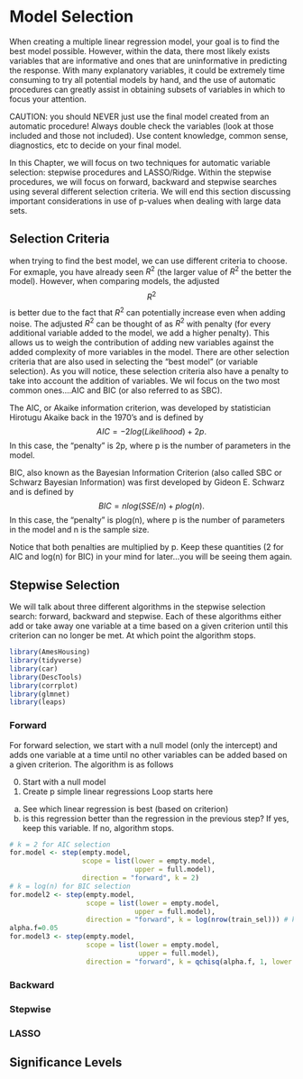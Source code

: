 # Model Selection

When creating a multiple linear regression model, your goal is to find the best model possible.  However, within the data, there most likely exists variables that are informative and ones that are uninformative in predicting the response.  With many explanatory variables, it could be extremely time consuming to try all potential models by hand, and the use of automatic procedures can greatly assist in obtaining subsets of variables in which to focus your attention.  

CAUTION: you should NEVER just use the final model created from an automatic procedure!  Always double check the variables (look at those included and those not included).  Use content knowledge, common sense, diagnostics, etc to decide on your final model.

In this Chapter, we will focus on two techniques for automatic variable selection: stepwise procedures and LASSO/Ridge. Within the stepwise procedures, we will focus on forward, backward and stepwise searches using several different selection criteria.  We will end this section discussing important considerations in use of p-values when dealing with large data sets.


## Selection Criteria

when trying to find the best model, we can use different criteria to choose.  For exmaple, you have already seen $R^{2}$ (the larger value of $R^{2}$ the better the model).  However, when comparing models, the adjusted $$R^{2}$$ is better due to the fact that $R^{2}$ can potentially increase even when adding noise.  The adjusted $R^{2}$ can be thought of as $R^{2}$ with penalty (for every additional variable added to the model, we add a higher penalty).  This allows us to weigh the contribution of adding new variables against the added complexity of more variables in the model.  There are other selection criteria that are also used in selecting the "best model" (or variable selection).  As you will notice, these selection criteria also have a penalty to take into account the addition of variables.  We wil focus on the two most common ones....AIC and BIC (or also referred to as SBC).

The AIC, or Akaike information criterion, was developed by statistician Hirotugu Akaike back in the 1970's and is defined by 
$$ AIC = -2log(Likelihood) + 2p.  $$  In this case, the "penalty" is 2p, where p is the number of parameters in the model.

BIC, also known as the Bayesian Information Criterion (also called SBC or Schwarz Bayesian Information) was first developed by Gideon E. Schwarz and is defined by
$$BIC = nlog(SSE/n) + plog(n). $$ In this case, the "penalty" is plog(n), where p is the number of parameters in the model and n is the sample size.

Notice that both penalties are multiplied by p.  Keep these quantities  (2 for AIC and log(n) for BIC) in your mind for later...you will be seeing them again.


## Stepwise Selection

We will talk about three different algorithms in the stepwise selection search: forward, backward and stepwise.  Each of these algorithms either add or take away one variable at a time based on a given criterion until this criterion can no longer be met.  At which point the algorithm stops.  

```{r libraries, prompt=TRUE, eval=FALSE}
library(AmesHousing)
library(tidyverse)
library(car)
library(DescTools)
library(corrplot)
library(glmnet)
library(leaps)
```

### Forward {.unnumbered}

For forward selection, we start with a null model (only the intercept) and adds one variable at a time until no other variables can be added based on a given criterion.  The algorithm is as follows

(0) Start with a null model
(1) Create p simple linear regressions
  Loop starts here
  (a) See which linear regression is best (based on criterion)
  (b) is this regression better than the regression in the previous step?  If yes, keep this variable.  If no, algorithm stops.

```{r forward, prompt=TRUE, eval=FALSE}


# k = 2 for AIC selection
for.model <- step(empty.model,
                  scope = list(lower = empty.model,
                               upper = full.model),
                  direction = "forward", k = 2) 
# k = log(n) for BIC selection
for.model2 <- step(empty.model,
                   scope = list(lower = empty.model,
                               upper = full.model),
                   direction = "forward", k = log(nrow(train_sel))) # k = qchisq(alpha, 1, lower.tail = FALSE) for p-value with alpha selection
alpha.f=0.05
for.model3 <- step(empty.model,
                   scope = list(lower = empty.model,
                                upper = full.model),
                   direction = "forward", k = qchisq(alpha.f, 1, lower.tail = FALSE)) 

```


### Backward {.unnumbered}

### Stepwise {.unnumbered}

### LASSO {.unnumbered}


## Significance Levels